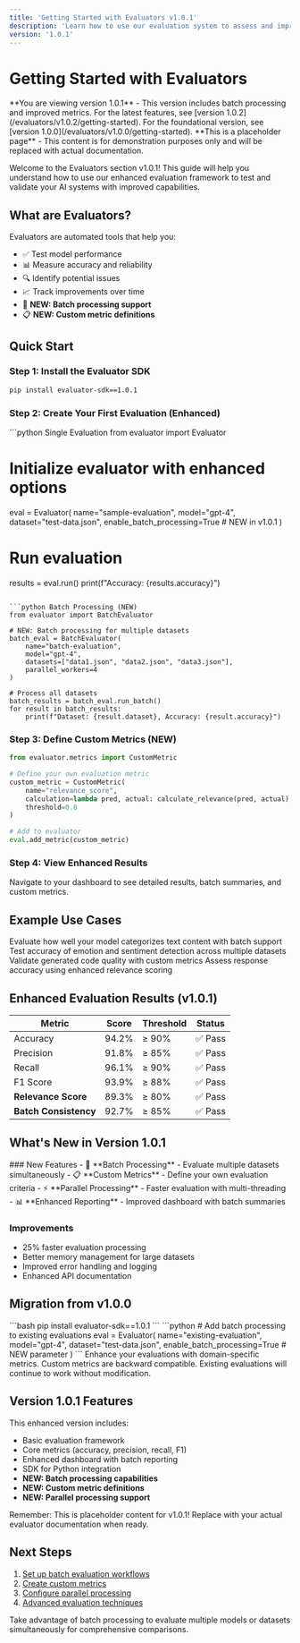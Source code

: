 ```yaml
---
title: 'Getting Started with Evaluators v1.0.1'
description: 'Learn how to use our evaluation system to assess and improve your AI models - Version 1.0.1'
version: '1.0.1'
---
```


# Getting Started with Evaluators

<Check>
  **You are viewing version 1.0.1** - This version includes batch processing and improved metrics. For the latest features, see [version 1.0.2](/evaluators/v1.0.2/getting-started). For the foundational version, see [version 1.0.0](/evaluators/v1.0.0/getting-started).
</Check>

<Warning>
  **This is a placeholder page** - This content is for demonstration purposes only and will be replaced with actual documentation.
</Warning>

Welcome to the Evaluators section v1.0.1! This guide will help you understand how to use our enhanced evaluation framework to test and validate your AI systems with improved capabilities.

## What are Evaluators?

Evaluators are automated tools that help you:
- ✅ Test model performance
- 📊 Measure accuracy and reliability  
- 🔍 Identify potential issues
- 📈 Track improvements over time
- 🚀 **NEW: Batch processing support**
- 📋 **NEW: Custom metric definitions**

## Quick Start

### Step 1: Install the Evaluator SDK

```bash
pip install evaluator-sdk==1.0.1
```

### Step 2: Create Your First Evaluation (Enhanced)

<CodeGroup>
```python Single Evaluation
from evaluator import Evaluator

# Initialize evaluator with enhanced options
eval = Evaluator(
    name="sample-evaluation",
    model="gpt-4",
    dataset="test-data.json",
    enable_batch_processing=True  # NEW in v1.0.1
)

# Run evaluation
results = eval.run()
print(f"Accuracy: {results.accuracy}")
```

```python Batch Processing (NEW)
from evaluator import BatchEvaluator

# NEW: Batch processing for multiple datasets
batch_eval = BatchEvaluator(
    name="batch-evaluation",
    model="gpt-4",
    datasets=["data1.json", "data2.json", "data3.json"],
    parallel_workers=4
)

# Process all datasets
batch_results = batch_eval.run_batch()
for result in batch_results:
    print(f"Dataset: {result.dataset}, Accuracy: {result.accuracy}")
```
</CodeGroup>

### Step 3: Define Custom Metrics (NEW)

```python
from evaluator.metrics import CustomMetric

# Define your own evaluation metric
custom_metric = CustomMetric(
    name="relevance_score",
    calculation=lambda pred, actual: calculate_relevance(pred, actual),
    threshold=0.8
)

# Add to evaluator
eval.add_metric(custom_metric)
```

### Step 4: View Enhanced Results

Navigate to your dashboard to see detailed results, batch summaries, and custom metrics.

## Example Use Cases

<CardGroup cols={2}>
  <Card title="Text Classification" icon="tag">
    Evaluate how well your model categorizes text content with batch support
  </Card>
  <Card title="Sentiment Analysis" icon="heart">
    Test accuracy of emotion and sentiment detection across multiple datasets
  </Card>
  <Card title="Code Generation" icon="code">
    Validate generated code quality with custom metrics
  </Card>
  <Card title="Question Answering" icon="question">
    Assess response accuracy using enhanced relevance scoring
  </Card>
</CardGroup>

## Enhanced Evaluation Results (v1.0.1)

| Metric | Score | Threshold | Status |
|--------|-------|-----------|--------|
| Accuracy | 94.2% | ≥ 90% | ✅ Pass |
| Precision | 91.8% | ≥ 85% | ✅ Pass |
| Recall | 96.1% | ≥ 90% | ✅ Pass |
| F1 Score | 93.9% | ≥ 88% | ✅ Pass |
| **Relevance Score** | 89.3% | ≥ 80% | ✅ Pass |
| **Batch Consistency** | 92.7% | ≥ 85% | ✅ Pass |

## What's New in Version 1.0.1

<Update label="Version 1.0.1" description="Enhanced processing and custom metrics">
### New Features
- 🚀 **Batch Processing** - Evaluate multiple datasets simultaneously
- 📋 **Custom Metrics** - Define your own evaluation criteria
- ⚡ **Parallel Processing** - Faster evaluation with multi-threading
- 📊 **Enhanced Reporting** - Improved dashboard with batch summaries

### Improvements
- 25% faster evaluation processing
- Better memory management for large datasets
- Improved error handling and logging
- Enhanced API documentation
</Update>

## Migration from v1.0.0

<Steps>
<Step title="Update your SDK">
  ```bash
  pip install evaluator-sdk==1.0.1
  ```
</Step>

<Step title="Enable batch processing (optional)">
  ```python
  # Add batch processing to existing evaluations
  eval = Evaluator(
      name="existing-evaluation",
      model="gpt-4",
      dataset="test-data.json",
      enable_batch_processing=True  # NEW parameter
  )
  ```
</Step>

<Step title="Add custom metrics (optional)">
  Enhance your evaluations with domain-specific metrics.
  
  <Tip>
  Custom metrics are backward compatible. Existing evaluations will continue to work without modification.
  </Tip>
</Step>
</Steps>

## Version 1.0.1 Features

This enhanced version includes:
- Basic evaluation framework
- Core metrics (accuracy, precision, recall, F1)
- Enhanced dashboard with batch reporting
- SDK for Python integration
- **NEW: Batch processing capabilities**
- **NEW: Custom metric definitions**
- **NEW: Parallel processing support**

<Note>
  Remember: This is placeholder content for v1.0.1! Replace with your actual evaluator documentation when ready.
</Note>

## Next Steps

1. [Set up batch evaluation workflows](#)
2. [Create custom metrics](#)
3. [Configure parallel processing](#)
4. [Advanced evaluation techniques](#)

<Tip>
  Take advantage of batch processing to evaluate multiple models or datasets simultaneously for comprehensive comparisons.
</Tip> 